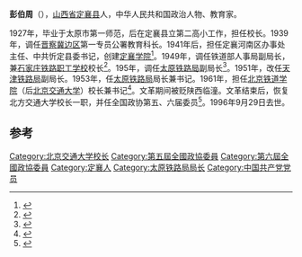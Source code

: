 '''彭伯周'''（{{bd|1905年||1996年|9月29日}}），[[山西省|山西省]][[定襄县|定襄县]]人，中华人民共和国政治人物、教育家。

1927年，毕业于太原市第一师范，后在定襄县立第二高小工作，担任校长。1939年，调任[[晋察冀边区|晋察冀边区]]第一专员公署教育科长。1941年后，担任定襄河南区办事处主任、中共忻定县委书记，创建[[定襄学院|定襄学院]]<ref name="党史办1998">{{cite book|author=山西省定襄县. 党史办|title=中国共产党定襄县历史纪事, 1921年至 1949年|url=http://books.google.com/books?id=3Ys1AAAAMAAJ|year=1998|publisher=中国档案出版社|isbn=978-7-80019-820-5|pages=128–129}}</ref>。1949年，调任铁道部人事局副局长，兼[[石家庄铁路职工学校|石家庄铁路职工学校]]校长<ref>{{cite book|title=北京志: 铁路运输志|url=http://books.google.com/books?id=fUsLAQAAMAAJ|publisher=北京出版社|page=407}}</ref>。195年，调任[[太原铁路局|太原铁路局]]副局长<ref name="《北京铁路局志》编纂委员会1995">{{cite book|author=《北京铁路局志》编纂委员会|title=北京铁路局誌, Volume 1|url=http://books.google.com/books?id=8F01AAAAMAAJ|year=1995|publisher=中国铁道出版社|pages=51–53}}</ref>。1951年，改任[[天津铁路局|天津铁路局]]副局长。1953年，任[[太原铁路局|太原铁路局]]局长兼书记。1961年，担任[[北京铁道学院|北京铁道学院]]（后[[北京交通大学|北京交通大学]]）校长兼书记<ref name="北方交通大学史志编辑室1995">{{cite book|author=北方交通大学史志编辑室|title=北方交通大学大事记 1909-1995|url=http://books.google.com/books?id=z6wPAQAAMAAJ|year=1995|publisher=北方交通大学史志编辑室|page=252}}</ref>。文革期间被贬陕西临潼。文革结束后，恢复北方交通大学校长一职，并任全国政协第五、六届委员<ref name="北京高等教育志编纂委员会2004">{{cite book|author=北京高等教育志编纂委员会|title=北京高等教育志|url=http://books.google.com/books?id=i3Y7AAAAMAAJ|year=2004|publisher=华艺出版社|pages=743–744}}</ref>。1996年9月29日去世。

==参考==
{{reflist}}
{{中国政治人物小作品}}
{{DEFAULTSORT:peng bozhou}}
[[Category:北京交通大学校长|Category:北京交通大学校长]]
[[Category:第五屆全國政協委員|Category:第五屆全國政協委員]]
[[Category:第六屆全國政協委員|Category:第六屆全國政協委員]]
[[Category:定襄人|Category:定襄人]]
[[Category:太原铁路局局长|Category:太原铁路局局长]]
[[Category:中国共产党党员|Category:中国共产党党员]]